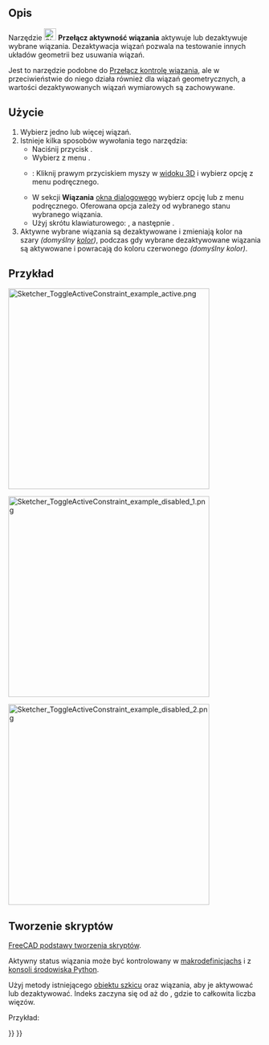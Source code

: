 <languages/>

{{Docnav/pl
|[[Sketcher_ToggleDrivingConstraint/pl|Przełącz kontrolę wiązania]]
|[[Sketcher_CreateFillet/pl|Utwórz zaokrąglenie]]
|[[Sketcher_Workbench/pl|środowisko pracy Szkicownik]]
|IconL=Sketcher_ToggleDrivingConstraint.svg
|IconR=Sketcher_CreateFillet.svg
|IconC=Workbench_Sketcher.svg
}}

{{GuiCommand/pl
|Name=Sketcher ToggleActiveConstraint
|Name/pl=Szkicownik: Przełącz aktywność wiązania
|Workbenches=[[Sketcher_Workbench/pl|Szkicownik]]
|MenuLocation=Szkic → Wiązania szkicownika → Przełącz aktywność wiązania
|Shortcut={{KEY|K}} {{KEY|Z}}
|Version=0.19
|SeeAlso=[[Sketcher_ToggleDrivingConstraint/pl|Przełącz kontrolę wiązania]]
}}

<span id="Description"></span>
==Opis==

Narzędzie [[Image:Sketcher_ToggleActiveConstraint.svg|24px]] '''Przełącz aktywność wiązania''' aktywuje lub dezaktywuje wybrane wiązania. Dezaktywacja wiązań pozwala na testowanie innych układów geometrii bez usuwania wiązań.

Jest to narzędzie podobne do [[Sketcher_ToggleDrivingConstraint/pl|Przełącz kontrolę wiązania]], ale w przeciwieństwie do niego działa również dla wiązań geometrycznych, a wartości dezaktywowanych wiązań wymiarowych są zachowywane.

<span id="Usage"></span>
==Użycie==

# Wybierz jedno lub więcej wiązań.
# Istnieje kilka sposobów wywołania tego narzędzia:
#* Naciśnij przycisk {{Button|[[Image:Sketcher_ToggleActiveConstraint.svg|16px]] '''Przełącz aktywność wiązania'''}}.
#* Wybierz z menu {{MenuCommand|Szkic → Elementy geometryczne szkicownika → [[Image:Sketcher_ToggleActiveConstraint.svg|16px]] Przełącz aktywność wiązania}}.
#* {{Version/pl|1.0}}: Kliknij prawym przyciskiem myszy w [[3D_view/pl|widoku 3D]] i wybierz opcję {{MenuCommand|[[Image:Sketcher_ToggleActiveConstraint.svg|16px]] Przełącz aktywność wiązania}} z menu podręcznego.
#* W sekcji '''Wiązania''' [[Sketcher_Dialog/pl|okna dialogowego]] wybierz opcję {{MenuCommand|Aktywuj}} lub {{MenuCommand|Dezaktywuj}} z menu podręcznego. Oferowana opcja zależy od wybranego stanu wybranego wiązania.
#* Użyj skrótu klawiaturowego: {{KEY|K}}, a następnie {{KEY|Z}}.
# Aktywne wybrane wiązania są dezaktywowane i zmieniają kolor na szary ''(domyślny [[Sketcher_Preferences#Wygląd|kolor]])'', podczas gdy wybrane dezaktywowane wiązania są aktywowane i powracają do koloru czerwonego ''(domyślny kolor)''.

<span id="Example"></span>
==Przykład==

[[File:Sketcher_ToggleActiveConstraint_example_active.png|400px]]
{{Caption|W pełni związany szkic.}}

[[File:Sketcher_ToggleActiveConstraint_example_disabled_1.png|400px]]
{{Caption|Jedno z wiązań kątowych zostało dezaktywowane, szkic nie jest już w pełni wiązany.}}

[[File:Sketcher_ToggleActiveConstraint_example_disabled_2.png|400px]]
{{Caption|Geometria bez wiązań może być przemieszczana. Dezaktywowane wiązanie jest nadal dostępne i można je ponownie aktywować, aby powrócić do w pełni związanego szkicu.}}

<span id="Scripting"></span>
==Tworzenie skryptów==

{{Emphasis|Zobacz również:}} [[FreeCAD_Scripting_Basics/pl|FreeCAD podstawy tworzenia skryptów]].

Aktywny status wiązania może być kontrolowany w [[Macros/pl|makrodefinicjachs]] i z [[Python_console/pl|konsoli środowiska Python]].
{{Code|code=
SketchObject.toggleActive(index)
}}

Użyj metody {{incode|toggleActive}} istniejącego [[Sketcher_SketchObject/pl|obiektu szkicu]] oraz {{incode|index}} wiązania, aby je aktywować lub dezaktywować. Indeks zaczyna się od {{incode|0}} aż do {{incode|N-1}}, gdzie {{incode|N}} to całkowita liczba więzów.

Przykład:
{{Code|code=
import FreeCAD as App

sketch = App.ActiveDocument.Sketch
sketch.toggleActive(3)
}}


{{Docnav/pl
|[[Sketcher_ToggleDrivingConstraint/pl|Przełącz kontrolę wiązania]]
|[[Sketcher_CreateFillet/pl|Utwórz zaokrąglenie]]
|[[Sketcher_Workbench/pl|środowisko pracy Szkicownik]]
|IconL=Sketcher_ToggleDrivingConstraint.svg
|IconR=Sketcher_CreateFillet.svg
|IconC=Workbench_Sketcher.svg
}}

{{Sketcher_Tools_navi{{#translation:}}}}
{{Userdocnavi{{#translation:}}}}